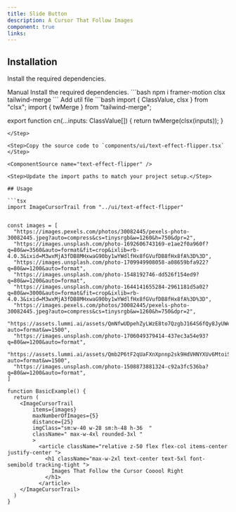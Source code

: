```yaml
---
title: Slide Button
description: A Cursor That Follow Images
component: true
links:
---
```


<ComponentPreview
  name="slide-button"
  className="[&_.preview>[data-orientation=vertical]]:sm:max-w-[70%]"
  description="All variations"
/>

## Installation

Install the required dependencies.

<Tabs defaultValue="manual">

<TabsList>
  <TabsTrigger value="manual">Manual</TabsTrigger>
</TabsList>

<TabsContent value="manual">

<Steps>

<Step>
Install the required dependencies.
```bash
  npm i framer-motion clsx tailwind-merge
```
</Step>
<Step>
Add util file
```bash
import { ClassValue, clsx } from "clsx";
import { twMerge } from "tailwind-merge";
 
export function cn(...inputs: ClassValue[]) {
  return twMerge(clsx(inputs));
}
```
</Step>

<Step>Copy the source code to `components/ui/text-effect-flipper.tsx` </Step>

<ComponentSource name="text-effect-flipper" />

<Step>Update the import paths to match your project setup.</Step>

## Usage

```tsx
import ImageCursorTrail from "../ui/text-effect-flipper"

```
```tsx

const images = [
  "https://images.pexels.com/photos/30082445/pexels-photo-30082445.jpeg?auto=compress&cs=tinysrgb&w=1260&h=750&dpr=2",
  "https://images.unsplash.com/photo-1692606743169-e1ae2f0a960f?q=80&w=3560&auto=format&fit=crop&ixlib=rb-4.0.3&ixid=M3wxMjA3fDB8MHxwaG90by1wYWdlfHx8fGVufDB8fHx8fA%3D%3D",
  "https://images.unsplash.com/photo-1709949908058-a08659bfa922?q=80&w=1200&auto=format",
  "https://images.unsplash.com/photo-1548192746-dd526f154ed9?q=80&w=1200&auto=format",
  "https://images.unsplash.com/photo-1644141655284-2961181d5a02?q=80&w=3000&auto=format&fit=crop&ixlib=rb-4.0.3&ixid=M3wxMjA3fDB8MHxwaG90by1wYWdlfHx8fGVufDB8fHx8fA%3D%3D",
  "https://images.pexels.com/photos/30082445/pexels-photo-30082445.jpeg?auto=compress&cs=tinysrgb&w=1260&h=750&dpr=2",
  "https://assets.lummi.ai/assets/QmNfwUDpehZyLWzE8to7QzgbJ164S6fQy8JyUWemHtmShj?auto=format&w=1500",
  "https://images.unsplash.com/photo-1706049379414-437ec3a54e93?q=80&w=1200&auto=format",
  "https://assets.lummi.ai/assets/Qmb2P6tF2qUaFXnXpnnp2sk9HdVHNYXUv6MtoiSq7jjVhQ?auto=format&w=1500",
  "https://images.unsplash.com/photo-1508873881324-c92a3fc536ba?q=80&w=1200&auto=format",
]
```

```tsx
function BasicExample() {
  return (
    <ImageCursorTrail
        items={images}
        maxNumberOfImages={5}
        distance={25}
        imgClass="sm:w-40 w-28 sm:h-48 h-36  "
        className=" max-w-4xl rounded-3xl "
        >
          <article className="relative z-50 flex flex-col items-center justify-center ">
            <h1 className="max-w-2xl text-center text-5xl font-semibold tracking-tight ">
              Images That Follow the Cursor Cooool Right
            </h1>
          </article>
    </ImageCursorTrail>
  )
}
```

</Steps>

</TabsContent>

</Tabs>

